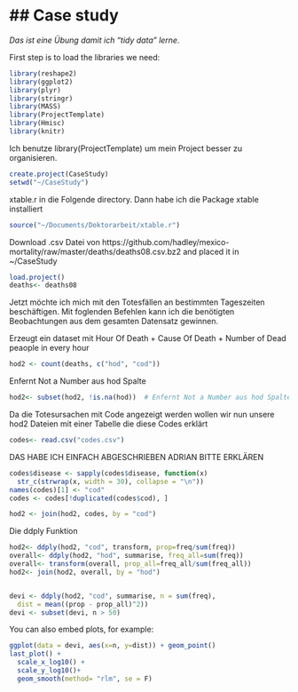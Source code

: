 ## Case study
========================================================

_Das ist eine Übung damit ich "tidy data" lerne._


First step is to load the libraries we need:

```r
library(reshape2)
library(ggplot2)
library(plyr)
library(stringr)
library(MASS)
library(ProjectTemplate)
library(Hmisc)
library(knitr)
```

Ich benutze library(ProjectTemplate) um mein Project besser zu organisieren. 

```r
create.project(CaseStudy)
setwd("~/CaseStudy")
```
xtable.r in die Folgende directory. Dann habe ich die Package xtable installiert

```r
source("~/Documents/Doktorarbeit/xtable.r")
```
Download .csv Datei von https://github.com/hadley/mexico-mortality/raw/master/deaths/deaths08.csv.bz2
and placed it in ~/CaseStudy

```r
load.project()
deaths<- deaths08
```

Jetzt möchte ich mich mit den Totesfällen an bestimmten Tageszeiten beschäftigen.
Mit foglenden Befehlen kann ich die benötigten Beobachtungen aus dem gesamten Datensatz gewinnen.
 
 
Erzeugt ein dataset mit Hour Of Death + Cause Of Death + Number of Dead peaople in every hour 
```r
hod2 <- count(deaths, c("hod", "cod"))  
```
 
Enfernt Not a Number aus hod Spalte

```r
hod2<- subset(hod2, !is.na(hod))  # Enfernt Not a Number aus hod Spalte

````

Da die Totesursachen mit Code angezeigt werden wollen wir nun unsere hod2 Dateien mit einer Tabelle die diese Codes erklärt

```r
codes<- read.csv("codes.csv")
````

DAS HABE ICH EINFACH ABGESCHRIEBEN ADRIAN BITTE ERKLÄREN
```r
codes$disease <- sapply(codes$disease, function(x)
  str_c(strwrap(x, width = 30), collapse = "\n"))
names(codes)[1] <- "cod"
codes <- codes[!duplicated(codes$cod), ]
```


```r
hod2 <- join(hod2, codes, by = "cod") 
````

Die ddply Funktion 

```r
hod2<- ddply(hod2, "cod", transform, prop=freq/sum(freq))
overall<- ddply(hod2, "hod", summarise, freq_all=sum(freq))
overall<- transform(overall, prop_all=freq_all/sum(freq_all))
hod2<- join(hod2, overall, by = "hod")


devi <- ddply(hod2, "cod", summarise, n = sum(freq), 
  dist = mean((prop - prop_all)^2))
devi <- subset(devi, n > 50)
```






You can also embed plots, for example:

```r
ggplot(data = devi, aes(x=n, y=dist)) + geom_point()
last_plot() +
  scale_x_log10() +
  scale_y_log10()+
  geom_smooth(method= "rlm", se = F)
```

